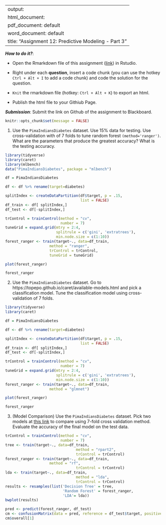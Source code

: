 
---
output: 
  html_document:
  pdf_document: default
  word_document: default
title: "Assignment 12: Predictive Modeling - Part 3"
---

***How to do it?***: 

- Open the Rmarkdown file of this assignment ([link](assignment12.Rmd)) in Rstudio. 

- Right under each **question**, insert  a code chunk (you can use the hotkey `Ctrl + Alt + I` to add a code chunk) and code the solution for the question. 

- `Knit` the rmarkdown file (hotkey: `Ctrl + Alt + K`) to export an html.  

-  Publish the html file to your Githiub Page. 

***Submission***: Submit the link on Github of the assignment to Blackboard.

```r
knitr::opts_chunk$set(message = FALSE)
```


1. Use the `PimaIndiansDiabetes` dataset. Use 15% data for testing. Use cross-validation with of 7 folds to tune random forest `(method='ranger')`.  What are the parameters that produce the greatest accuracy? What is the testing accuracy. 


```r
library(tidyverse)
library(caret)
library(mlbench)
data("PimaIndiansDiabetes", package = "mlbench")

df = PimaIndiansDiabetes

df <- df %>% rename(target=diabetes)

splitIndex <- createDataPartition(df$target, p = .15, 
                                  list = FALSE)
df_train <- df[ splitIndex,]
df_test <- df[-splitIndex,]

trControl = trainControl(method = "cv",
                         number = 7)
tuneGrid = expand.grid(mtry = 2:4,
                       splitrule = c('gini', 'extratrees'),
                       min.node.size = c(1:10))
forest_ranger <- train(target~., data=df_train, 
                    method = "ranger", 
                    trControl = trControl,
                    tuneGrid = tuneGrid)

plot(forest_ranger)

forest_ranger
```


2. Use the `PimaIndiansDiabetes` dataset. Go to https://topepo.github.io/caret/available-models.html and pick a classification model.  Tune the classification model using cross-validation of 7 folds. 

```r
library(tidyverse)
library(caret)

df = PimaIndiansDiabetes

df <- df %>% rename(target=diabetes)

splitIndex <- createDataPartition(df$target, p = .15, 
                                  list = FALSE)
df_train <- df[ splitIndex,]
df_test <- df[-splitIndex,]

trControl = trainControl(method = "cv",
                         number = 7)
tuneGrid = expand.grid(mtry = 2:4,
                       splitrule = c('gini', 'extratrees'),
                       min.node.size = c(1:10))
forest_ranger <- train(target~., data=df_train, 
                    method = "glmnet")

plot(forest_ranger)

forest_ranger
```


3. (Model Comparison) Use the `PimaIndiansDiabetes` dataset. Pick two models at [this link](https://topepo.github.io/caret/available-models.html) to compare using 7-fold cross validation method. Evaluate the accuracy of the final model on the test data. 

```r
trControl = trainControl(method = "cv",
                         number = 7)
tree <- train(target~., data=df_train, 
                                method = "rpart2", 
                                trControl = trControl)
forest_ranger <- train(target~., data=df_train, 
                    method = "rf", 
                                trControl = trControl)
lda <- train(target~., data=df_train, 
                                method = "lda", 
                                trControl = trControl)
results <- resamples(list('Decision Tree' = tree,
                          'Random Forest' = forest_ranger,
                          'LDA'= lda))
bwplot(results)

pred <- predict(forest_ranger, df_test)
cm <- confusionMatrix(data = pred, reference = df_test$target, positive = "pos")
cm$overall[1]
```

